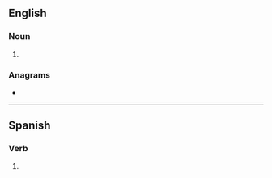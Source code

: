 ==English==

===Noun===
{{head|en|noun form}}

# {{plural of|en|pretense}}

===Anagrams===
* {{anagrams|en|a=eeenprsst|Petersens|serpentes}}

----

==Spanish==

===Verb===
{{head|es|verb form}}

# {{es-verb form of|pretensar}}
